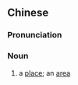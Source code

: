==Chinese==
{{zh-forms}}

===Pronunciation===
{{zh-pron
|m=一jìng
|c=jat1 ging2
|cat=n
}}

===Noun===
{{zh-noun}}

# {{lb|zh|archaic}} a [[place]]; an [[area]]